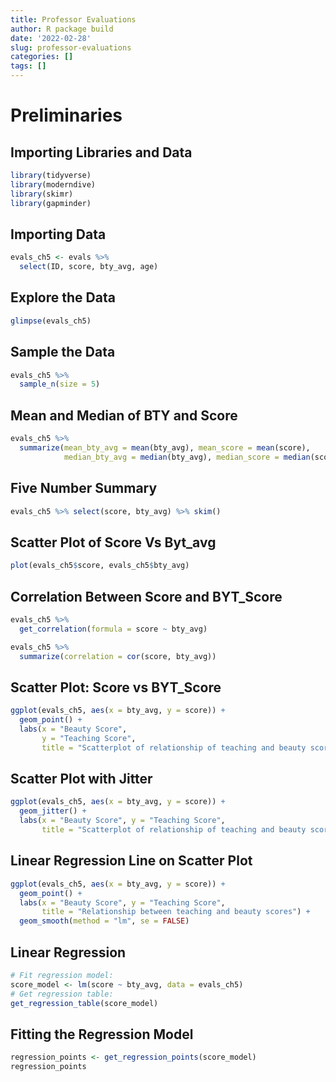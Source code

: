 ```yaml
---
title: Professor Evaluations
author: R package build
date: '2022-02-28'
slug: professor-evaluations
categories: []
tags: []
---
```

# Preliminaries
## Importing Libraries and Data
```r
library(tidyverse)
library(moderndive)
library(skimr)
library(gapminder)
```

## Importing Data
```r
evals_ch5 <- evals %>%
  select(ID, score, bty_avg, age)
```

## Explore the Data
```r
glimpse(evals_ch5)
```

## Sample the Data

```r
evals_ch5 %>%
  sample_n(size = 5)
```

## Mean and Median of BTY and Score
```r
evals_ch5 %>%
  summarize(mean_bty_avg = mean(bty_avg), mean_score = mean(score),
            median_bty_avg = median(bty_avg), median_score = median(score))
```

## Five Number Summary
```r
evals_ch5 %>% select(score, bty_avg) %>% skim()
```

## Scatter Plot of Score Vs Byt_avg
```r
plot(evals_ch5$score, evals_ch5$bty_avg)
```

## Correlation Between Score and BYT_Score
```r
evals_ch5 %>% 
  get_correlation(formula = score ~ bty_avg)

evals_ch5 %>% 
  summarize(correlation = cor(score, bty_avg))
```
## Scatter Plot: Score vs BYT_Score
```r
ggplot(evals_ch5, aes(x = bty_avg, y = score)) +
  geom_point() +
  labs(x = "Beauty Score", 
       y = "Teaching Score",
       title = "Scatterplot of relationship of teaching and beauty scores")
```
## Scatter Plot with Jitter
```r
ggplot(evals_ch5, aes(x = bty_avg, y = score)) +
  geom_jitter() +
  labs(x = "Beauty Score", y = "Teaching Score",
       title = "Scatterplot of relationship of teaching and beauty scores")
```
## Linear Regression Line on Scatter Plot
```r
ggplot(evals_ch5, aes(x = bty_avg, y = score)) +
  geom_point() +
  labs(x = "Beauty Score", y = "Teaching Score",
       title = "Relationship between teaching and beauty scores") +  
  geom_smooth(method = "lm", se = FALSE)
```
## Linear Regression 
```r
# Fit regression model:
score_model <- lm(score ~ bty_avg, data = evals_ch5)
# Get regression table:
get_regression_table(score_model)
```

## Fitting the Regression Model
```r
regression_points <- get_regression_points(score_model)
regression_points
```

